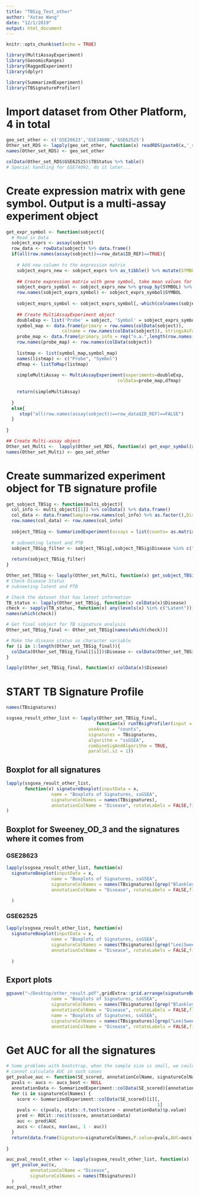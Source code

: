 ```yaml
---
title: "TBSig_Test_other"
author: "Xutao Wang"
date: "12/1/2019"
output: html_document
---
```


```r
knitr::opts_chunk$set(echo = TRUE)
```

```r
library(MultiAssayExperiment)
library(GenomicRanges)
library(RaggedExperiment)
library(dplyr)

library(SummarizedExperiment)
library(TBSignatureProfiler)
```

# Import dataset from Other Platform, 4 in total
```r
geo_set_other <- c('GSE28623','GSE34608','GSE62525')
Other_set_RDS <- lapply(geo_set_other, function(x) readRDS(paste0(x,'_sobject.RDS')))
names(Other_set_RDS) <- geo_set_other

colData(Other_set_RDS$GSE62525)$TBStatus %>% table()
# Special handling for GSE74092, do it later...
```

# Create expression matrix with gene symbol. Output is a multi-assay experiment object
```r
get_expr_symbol <- function(sobject){
  # Read in Data
  sobject_exprs <- assay(sobject)
  row_data <- rowData(sobject) %>% data.frame()
  if(all(row.names(assay(sobject))==row_data$ID_REF)==TRUE){
    
    # Add new column to the expression matrix
    sobject_exprs_new <- sobject_exprs %>% as_tibble() %>% mutate(SYMBOL=row_data$SYMBOL_NEW) %>% filter(SYMBOL!='NA')
    
    ## Create expression matrix with gene symbol, take mean values for same genes
    sobject_exprs_symbol <- sobject_exprs_new %>% group_by(SYMBOL) %>% summarise_all(mean) %>% data.frame()
    row.names(sobject_exprs_symbol) <- sobject_exprs_symbol$SYMBOL
  
    sobject_exprs_symbol <- sobject_exprs_symbol[,-which(colnames(sobject_exprs_symbol) %in% 'SYMBOL')]
      
    ## Create MultiAssayExperiment object
    doubleExp <- list('Probe' = sobject, 'Symbol' = sobject_exprs_symbol)
    symbol_map <- data.frame(primary = row.names(colData(sobject)),
                     colname = row.names(colData(sobject)), stringsAsFactors = FALSE)
    probe_map <- data.frame(primary_info = rep("n.a.",length(row.names(colData(sobject)))),stringsAsFactors = FALSE)
    row.names(probe_map) <- row.names(colData(sobject))
  
    listmap <- list(symbol_map,symbol_map)
    names(listmap) <- c("Probe", "Symbol")
    dfmap <- listToMap(listmap)
   
    simpleMultiAssay <- MultiAssayExperiment(experiments=doubleExp,
                                          colData=probe_map,dfmap)
  
    return(simpleMultiAssay)
    
  }
  else{
     stop("all(row.names(assay(sobject))==row_data$ID_REF)==FALSE")
  }
  
}

## Create Multi-assay object
Other_set_Multi <-  lapply(Other_set_RDS, function(x) get_expr_symbol(x))
names(Other_set_Multi) <- geo_set_other
```

# Create summarized experiment object for TB signature profile
```r
get_sobject_TBSig <- function(multi_object){
  col_info <- multi_object[[1]] %>% colData() %>% data.frame()
  col_data <- data.frame(Sample=row.names(col_info) %>% as.factor(),Disease = col_info$TBStatus %>% as.factor())
  row.names(col_data) <- row.names(col_info)
  
  sobject_TBSig <- SummarizedExperiment(assays = list(counts= as.matrix(multi_object[[2]])), colData = col_data)
  
  # subseeting latent and PTB
  sobject_TBSig_filter <- sobject_TBSig[,sobject_TBSig$Disease %in% c("PTB","Latent")]
  
  return(sobject_TBSig_filter)
} 

Other_set_TBSig <- lapply(Other_set_Multi, function(x) get_sobject_TBSig(x))
# Check Disease Status
# subseeting latent and PTB

# Check the dataset that has latent information
TB_status <- lapply(Other_set_TBSig, function(x) colData(x)$Disease)
check <- sapply(TB_status, function(x) any(levels(x) %in% c("Latent")))
names(which(check))

# Get final sobject for TB signature analysis
Other_set_TBSig_final <- Other_set_TBSig[names(which(check))]

# Make the disease status as character variable
for (i in 1:length(Other_set_TBSig_final)){
  colData(Other_set_TBSig_final[[i]])$Disease <- colData(Other_set_TBSig_final[[i]])$Disease %>% as.character() %>% as.factor()
}

lapply(Other_set_TBSig_final, function(x) colData(x)$Disease)
```

# START TB Signature Profile
```r
names(TBsignatures)

ssgsea_result_other_list <- lapply(Other_set_TBSig_final, 
                                  function(x) runTBsigProfiler(input = x, 
                               useAssay = "counts",
                               signatures = TBsignatures,
                               algorithm = "ssGSEA",
                               combineSigAndAlgorithm = TRUE,
                               parallel.sz = 1))
```

## Boxplot for all signatures
```r
lapply(ssgsea_result_other_list, 
       function(x) signatureBoxplot(inputData = x, 
                 name = "Boxplots of Signatures, ssGSEA", 
                 signatureColNames = names(TBsignatures),
                 annotationColName = "Disease", rotateLabels = FALSE,fill_colors = c("#00AFBB", "#E7B800"))
)
```

## Boxplot for Sweeney_OD_3 and the signatures where it comes from
### GSE28623
```r
lapply(ssgsea_result_other_list, function(x)
  signatureBoxplot(inputData = x, 
                 name = "Boxplots of Signatures, ssGSEA", 
                 signatureColNames = names(TBsignatures)[grep("Blankley|Sweeney_OD_3",names(TBsignatures))],
                 annotationColName = "Disease", rotateLabels = FALSE,fill_colors = c("#00AFBB", "#E7B800"))
  
  )
```

### GSE62525
```r
lapply(ssgsea_result_other_list, function(x)
  signatureBoxplot(inputData = x, 
                 name = "Boxplots of Signatures, ssGSEA", 
                 signatureColNames = names(TBsignatures)[grep("Lee|Sweeney_OD_3",names(TBsignatures))],
                 annotationColName = "Disease", rotateLabels = FALSE,fill_colors = c("#00AFBB", "#E7B800"))
  
  )
```

## Export plots
```r
ggsave("~/Desktop/other_result.pdf",gridExtra::grid.arrange(signatureBoxplot(inputData = ssgsea_result_other_list[[1]], 
                 name = "Boxplots of Signatures, ssGSEA", 
                 signatureColNames = names(TBsignatures)[grep("Blankley|Sweeney_OD_3",names(TBsignatures))],
                 annotationColName = "Disease", rotateLabels = FALSE,fill_colors = c("#00AFBB", "#E7B800")), signatureBoxplot(inputData = ssgsea_result_other_list[[2]], 
                 name = "Boxplots of Signatures, ssGSEA", 
                 signatureColNames = names(TBsignatures)[grep("Lee|Sweeney_OD_3",names(TBsignatures))],
                 annotationColName = "Disease", rotateLabels = FALSE,fill_colors = c("#00AFBB", "#E7B800"))))
```

# Get AUC for all the signatures
```r
# Some problems with bootstrap, when the sample size is small, we could sample data with the same outcome,
# cannot calculate AUC in such cases
get_pvalue_auc <- function(SE_scored, annotationColName, signatureColNames){
  pvals <- aucs <- aucs_boot <- NULL
  annotationData <- SummarizedExperiment::colData(SE_scored)[annotationColName][,1]
  for (i in signatureColNames) {
    score <- SummarizedExperiment::colData(SE_scored)[i][, 
                                                         1]
    pvals <- c(pvals, stats::t.test(score ~ annotationData)$p.value)
    pred <- ROCit::rocit(score, annotationData)
    auc <- pred$AUC
    aucs <- c(aucs, max(auc, 1 - auc))
  }
  return(data.frame(Signature=signatureColNames,P.value=pvals,AUC=aucs))
  
}

auc_pval_result_other <- lapply(ssgsea_result_other_list, function(x)
  get_pvalue_auc(x, 
         annotationColName = "Disease", 
         signatureColNames = names(TBsignatures))
  )
auc_pval_result_other
```

















